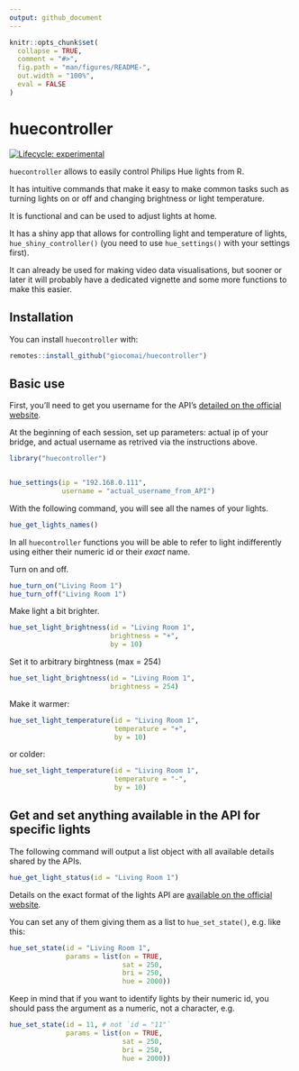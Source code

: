 ```yaml
---
output: github_document
---
```


<!-- README.md is generated from README.Rmd. Please edit that file -->

```r
knitr::opts_chunk$set(
  collapse = TRUE,
  comment = "#>",
  fig.path = "man/figures/README-",
  out.width = "100%", 
  eval = FALSE
)
```

huecontroller
=============

<!-- badges: start -->

[![Lifecycle: experimental](https://img.shields.io/badge/lifecycle-experimental-orange.svg)](https://www.tidyverse.org/lifecycle/#experimental)

<!-- badges: end -->

`huecontroller` allows to easily control Philips Hue lights from R.

It has intuitive commands that make it easy to make common tasks such as turning lights on or off and changing brightness or light temperature.

It is functional and can be used to adjust lights at home.

It has a shiny app that allows for controlling light and temperature of lights, `hue_shiny_controller()` (you need to use `hue_settings()` with your settings first).

It can already be used for making video data visualisations, but sooner or later it will probably have a dedicated vignette and some more functions to make this easier.

Installation
------------

You can install `huecontroller` with:

``` r
remotes::install_github("giocomai/huecontroller")
```

Basic use
---------

First, you'll need to get you username for the API's [detailed on the official website](https://developers.meethue.com/develop/get-started-2/).

At the beginning of each session, set up parameters: actual ip of your bridge, and actual username as retrived via the instructions above.

```r
library("huecontroller")


hue_settings(ip = "192.168.0.111",
             username = "actual_username_from_API")

```

With the following command, you will see all the names of your lights.

```r
hue_get_lights_names()
```

In all `huecontroller` functions you will be able to refer to light indifferently using either their numeric id or their *exact* name.

Turn on and off.

```r
hue_turn_on("Living Room 1")
hue_turn_off("Living Room 1")
```

Make light a bit brighter.

```r
hue_set_light_brightness(id = "Living Room 1",
                         brightness = "+",
                         by = 10)
```

Set it to arbitrary birghtness (max = 254)

```r
hue_set_light_brightness(id = "Living Room 1",
                         brightness = 254)
```

Make it warmer:

```r
hue_set_light_temperature(id = "Living Room 1",
                          temperature = "+",
                          by = 10)
```

or colder:

```r
hue_set_light_temperature(id = "Living Room 1",
                          temperature = "-",
                          by = 10)
```

Get and set anything available in the API for specific lights
-------------------------------------------------------------

The following command will output a list object with all available details shared by the APIs.

```r
hue_get_light_status(id = "Living Room 1")
```

Details on the exact format of the lights API are [available on the official website](https://developers.meethue.com/develop/hue-api/).

You can set any of them giving them as a list to `hue_set_state()`, e.g. like this:

```r
hue_set_state(id = "Living Room 1",
              params = list(on = TRUE,
                            sat = 250, 
                            bri = 250, 
                            hue = 2000))
```

Keep in mind that if you want to identify lights by their numeric id, you should pass the argument as a numeric, not a character, e.g.

```r
hue_set_state(id = 11, # not `id = "11"`
              params = list(on = TRUE,
                            sat = 250, 
                            bri = 250, 
                            hue = 2000))
```
